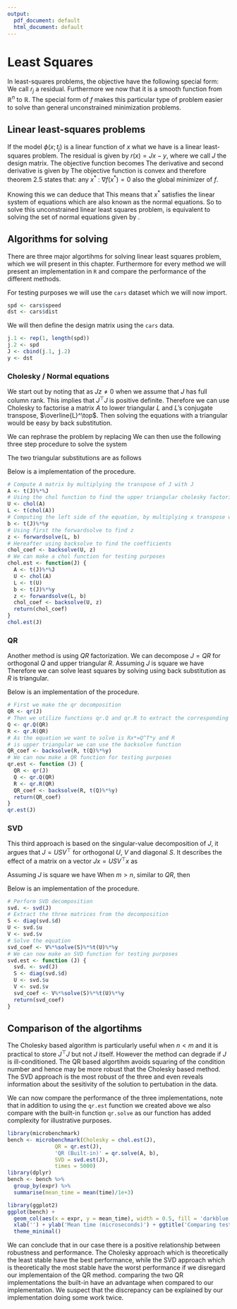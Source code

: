 ```yaml
---
output:
  pdf_document: default
  html_document: default
---
```

# Least Squares
In least-squares problems, the objective have the following special form:
\begin{align}
  f(x) = \frac{1}{2}\sum_{j = 1}^m r^2_j(x).
\end{align}
We call $r_j$ a residual.
Furthermore we now that it is a smooth function from $\mathbb{R}^n$ to $\mathbb{R}$.
The special form of $f$ makes this particular type of problem easier to solve than general unconstrained minimization problems.

## Linear least-squares problems
If the model $\phi(x;t_j)$ is a linear function of $x$ what we have is a linear least-squares problem.
The residual is given by $r(x) = Jx - y$, where we call $J$ the design matrix.
The objective function becomes
\begin{align}\label{eq:objective_function}
  f(x) = \frac{1}{2}\|Jx - y\|^2.
\end{align}
The derivative and second derivative is given by
\begin{align}
  \nabla f(x) &= J^\top\left(Jx - y\right) \\
  \nabla^2 f(x) &= J^\top J.
\end{align}
The objective function \eqref{eq:objective_function} is convex and therefore theorem 2.5 states that: any $x^* \ : \ \nabla f(x^*) = 0$ also the global minimizer of $f$.

Knowing this we can deduce that
\begin{align}
  \nabla f(x) &= J^\top\left(Jx - y\right) \ \text{and} \ \nabla f(x^*) = 0 \\
  0 &= f(x^*) = J^\top\left(Jx^* - y\right) = J^\top Jx^* - J^\top y.
\end{align}
This means that $x^*$ satisfies the linear system of equations
\begin{align}\label{eq:normal_equations}
  J^\top Jx^* - J^\top y,
\end{align}
which are also known as the normal equations.
So to solve this unconstrained linear least squares problem, is equivalent to solving the set of normal equations given by \eqref{eq:normal_equations}.

## Algorithms for solving
There are three major algortihms for solving linear least squares problem, which we will present in this chapter.
Furthermore for every method we will present an implementation in `R` and compare the performance of the different methods.

For testing purposes we will use the `cars` dataset which we will now import.

```r
spd <- cars$speed
dst <- cars$dist
```

We will then define the design matrix using the `cars` data.

```r
j.1 <- rep(1, length(spd))
j.2 <- spd
J <- cbind(j.1, j.2)
y <- dst
```

### Cholesky / Normal equations
We start out by noting that
\begin{align}
  z^\top J^\top J z = \left(Jz\right)^\top Jz = \|Jz\|^2 > 0
\end{align}
as $Jz \neq 0$ when we assume that $J$ has full column rank.
This implies that $J^\top J$ is positive definite.
Therefore we can use Cholesky to factorise a matrix $A$ to lower triangular $L$ and $L$'s conjugate transpose, $\overline{L}^\top$.
Then solving the equations with a triangular would be easy by back substitution.

We can rephrase the problem by replacing
\begin{align}
  &J^\top Jx^* - J^\top y \ \text{with} \ Ax = b \\
  &\text{where} \ A = J ^\top J \ \text{and} \ b = J^\top y.
\end{align}
We can then use the following three step procedure to solve the system
\begin{itemize}
  \item compute the coefficient matrix $A = J^\top J$;
  \item compute the cholesky factorization of the symmetric matrix $J^\top J$;
  \item perform two triangular substitutions with the Cholesky factors to recover the solution $x^*$.
\end{itemize}
The two triangular substitutions are as follows
\begin{align}
  &\text{solve for $z$:} \ Lz = b \\
  &\text{solve for $x$:} \ L^\top x = z.
\end{align}

Below is a implementation of the procedure.

```r
# Compute A matrix by multiplying the transpose of J with J 
A <- t(J)%*%J
# Using the chol function to find the upper triangular cholesky factorization
U <- chol(A)
L <- t(chol(A))
# Computing the left side of the equation, by multiplying x transpose with y
b <- t(J)%*%y
# Using first the forwardsolve to find z
z <- forwardsolve(L, b)
# Hereafter using backsolve to find the coefficients
chol_coef <- backsolve(U, z)
# We can make a chol function for testing purposes
chol.est <- function(J) {
  A <- t(J)%*%J
  U <- chol(A)
  L <- t(U)
  b <- t(J)%*%y
  z <- forwardsolve(L, b)
  chol_coef <- backsolve(U, z)
  return(chol_coef)
}
chol.est(J)
```

### QR
Another method is using $QR$ factorization.
We can decompose $J = QR$ for orthogonal $Q$ and upper triangular $R$.
Assuming $J$ is square we have
\begin{align*}
  x^* &= \left(J^\top J\right)^{-1}J^\top y = \left(\left(QR\right)^\top\left(QR\right)\right)^{-1}\left(QR\right)^\top y\\
  &= \left(R^\top Q^\top Q R\right)^{-1}R^\top Q^\top y \\
  &= \left(R^\top R\right)^{-1} R^\top Q^\top y \\
  &= R^{-1}(R^\top)^{-1}R^\top Q^\top y \\
  &= R^{-1}Q^\top y.
\end{align*}
Therefore we can solve least squares by solving
\begin{align}
  Rx^* = Q^\top y
\end{align}
using back substitution as $R$ is triangular.

Below is an implementation of the procedure.

```r
# First we make the qr decomposition
QR <- qr(J)
# Then we utilize functions qr.Q and qr.R to extract the corresponding matrices
Q <- qr.Q(QR)
R <- qr.R(QR)
# As the equation we want to solve is Rx*=Q^T*y and R 
# is upper triangular we can use the backsolve function
QR_coef <- backsolve(R, t(Q)%*%y)
# We can now make a QR function for testing purposes
qr.est <- function (J) {
  QR <- qr(J)
  Q <- qr.Q(QR)
  R <- qr.R(QR)
  QR_coef <- backsolve(R, t(Q)%*%y)
  return(QR_coef)
}
qr.est(J)
```

### SVD
This third approach is based on the singular-value decomposition of $J$, it argues that $J = USV^\top$ for orthogonal $U$, $V$ and diagonal $S$.
It describes the effect of a matrix on a vector $Jx = USV^\top x$ as
\begin{itemize}
  \item a rotation/reflection in the input space ($V^\top$)
  \item a scaling that takes a vector in the input space to the output space $S$
  \item another rotation/reflection in the output space ($U$)
\end{itemize}
Assuming $J$ is square we have
\begin{align*}
  x^* &= \left(J^\top J\right)^{-1} J^\top y \\
  &= \left((USV^\top)^\top (USV^\top)\right)^{-1} (USV^\top)^\top y \\
  &= \left((VSU^\top) (USV^\top)\right)^{-1} (VSU^\top)y \\
  &= \left(VS^2V^\top\right)^{-1}(VSU^\top)y \\
  &= (V^\top)^{-1}S^{-2}V^{-1} (VSU^\top)y = (V^\top)^{-1} S^{-1}U^\top y \\
  &= VS^{-1}U^\top y.
\end{align*}
When $m > n$, similar to $QR$, then
\begin{align}
  x^* = VS^{-1}U^\top y
\end{align}

Below is an implementation of the procedure.

```r
# Perform SVD decomposition
svd. <- svd(J)
# Extract the three matrices from the decomposition
S <- diag(svd.$d)
U <- svd.$u
V <- svd.$v
# Solve the equation
svd_coef <- V%*%solve(S)%*%t(U)%*%y
# We can now make an SVD function for testing purposes
svd.est <- function (J) {
  svd. <- svd(J)
  S <- diag(svd.$d)
  U <- svd.$u
  V <- svd.$v
  svd_coef <- V%*%solve(S)%*%t(U)%*%y
  return(svd_coef)
}
```

## Comparison of the algortihms
The Cholesky based algorithm is particularly useful when $n < m$ and it is practical to store $J^\top J$ but not $J$ itself.
However the method can degrade if $J$ is ill-conditioned.
The QR based algortihm avoids squaring of the condition number and hence may be more robust that the Cholesky based method.
The SVD approach is the most robust of the three and even reveals information about the sesitivity of the solution to pertubation in the data.

We can now compare the performance of the three implementations, note that in addition to using the `qr.est` function we created above we also compare with the built-in function `qr.solve` as our function has added complexity for illustrative purposes.


```r
library(microbenchmark)
bench <- microbenchmark(Cholesky = chol.est(J), 
               QR = qr.est(J),
               'QR (Built-in)' = qr.solve(A, b),
               SVD = svd.est(J), 
               times = 5000)
library(dplyr)
bench <- bench %>%
  group_by(expr) %>%
  summarise(mean_time = mean(time)/1e+3)
```

```r
library(ggplot2)
ggplot(bench) + 
  geom_col(aes(x = expr, y = mean_time), width = 0.5, fill = 'darkblue') +
  xlab('') + ylab('Mean time (microseconds)') + ggtitle('Comparing test results (5.000 runs)') +
  theme_minimal()
```

We can conclude that in our case there is a positive relationship between robustness and performance.
The Cholesky approach which is theoretically the least stable have the best performance, while the SVD approach which is theoretically the most stable have the worst performance if we disregard our implementaion of the QR method.
comparing the two QR implementations the built-in have an advantage when compared to our implementation.
We suspect that the discrepancy can be explained by our implementation doing some work twice.

\newpage